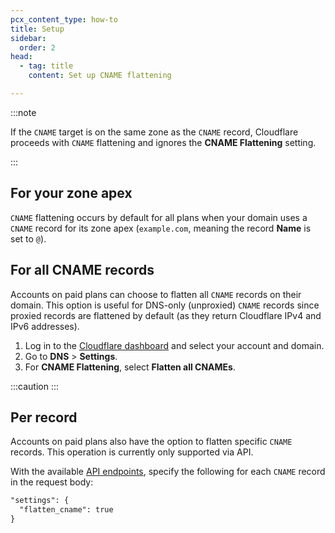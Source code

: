 ```yaml
---
pcx_content_type: how-to
title: Setup
sidebar:
  order: 2
head:
  - tag: title
    content: Set up CNAME flattening

---
```



:::note


If the `CNAME` target is on the same zone as the `CNAME` record, Cloudflare proceeds with `CNAME` flattening and ignores the **CNAME Flattening** setting.


:::

## For your zone apex

`CNAME` flattening occurs by default for all plans when your domain uses a `CNAME` record for its zone apex (`example.com`, meaning the record **Name** is set to `@`).

## For all CNAME records

Accounts on paid plans can choose to flatten all `CNAME` records on their domain. This option is useful for DNS-only (unproxied) `CNAME` records since proxied records are flattened by default (as they return Cloudflare IPv4 and IPv6 addresses).

1. Log in to the [Cloudflare dashboard](https://dash.cloudflare.com/login) and select your account and domain.
2. Go to **DNS** > **Settings**.
3. For **CNAME Flattening**, select **Flatten all CNAMEs**.

:::caution
 <Render file="cname-flattening-callout" />
:::

## Per record

Accounts on paid plans also have the option to flatten specific `CNAME` records. This operation is currently only supported via API.

With the available [API endpoints](/api/operations/dns-records-for-a-zone-create-dns-record), specify the following for each `CNAME` record in the request body:

```txt
"settings": {
  "flatten_cname": true
}
```